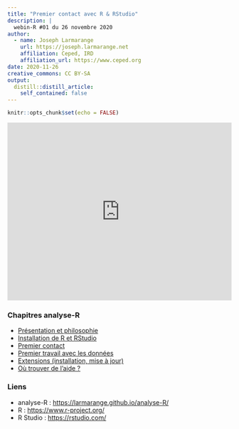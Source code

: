 ```yaml
---
title: "Premier contact avec R & RStudio"
description: |
  webin-R #01 du 26 novembre 2020
author:
  - name: Joseph Larmarange
    url: https://joseph.larmarange.net
    affiliation: Ceped, IRD
    affiliation_url: https://www.ceped.org
date: 2020-11-26
creative_commons: CC BY-SA
output:
  distill::distill_article:
    self_contained: false
---
```



```r
knitr::opts_chunk$set(echo = FALSE)
```


<iframe width="100%" height="400" src="https://www.youtube.com/embed/9cyQk4Z_qPo" frameborder="0" allow="accelerometer; autoplay; clipboard-write; encrypted-media; gyroscope; picture-in-picture" allowfullscreen></iframe>


### Chapitres analyse-R

- [Présentation et philosophie](https://larmarange.github.io/analyse-R/presentation-et-philosophie.html)
- [Installation de R et RStudio](https://larmarange.github.io/analyse-R/installation-de-R-et-RStudio.html)
- [Premier contact](https://larmarange.github.io/analyse-R/premier-contact.html)
- [Premier travail avec les données](https://larmarange.github.io/analyse-R/premier-travail-avec-les-donnees.html)
- [Extensions (installation, mise à jour)](https://larmarange.github.io/analyse-R/extensions.html)
- [Où trouver de l'aide ?](https://larmarange.github.io/analyse-R/ou-trouver-de-l-aide.html)

### Liens

- analyse-R : <https://larmarange.github.io/analyse-R/>
- R : <https://www.r-project.org/>
- R Studio : <https://rstudio.com/>



